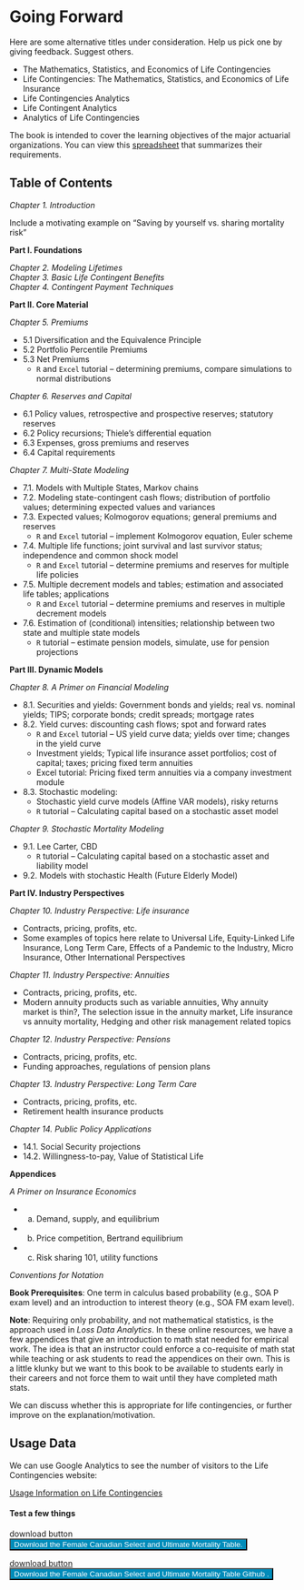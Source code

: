 


# Going Forward {#C:Forward}

Here are some alternative titles under consideration. Help us pick one by giving feedback. Suggest others.

-  The Mathematics, Statistics, and Economics of Life Contingencies
-  Life Contingencies: The Mathematics, Statistics, and Economics of Life Insurance
-  Life Contingencies Analytics
-  Life Contingent Analytics
-  Analytics of Life Contingencies

The book is intended to cover the learning objectives of the major actuarial organizations. You can view this [spreadsheet](https://1drv.ms/x/s!AtGVBXvOcBufjUWoOzL7nob2cOl4?e=E4mUMR) that summarizes their requirements.


## Table of Contents

*Chapter 1. Introduction*

Include a motivating example on “Saving by yourself vs. sharing mortality risk"

**Part I. Foundations**

*Chapter 2. Modeling Lifetimes*<br>
*Chapter 3. Basic Life Contingent Benefits*<br>
*Chapter 4. Contingent Payment Techniques*

**Part II. Core Material**

*Chapter 5. Premiums* 

-  5.1  Diversification and the Equivalence Principle
-  5.2  Portfolio Percentile Premiums
-  5.3  Net Premiums
    -  `R` and `Excel` tutorial – determining premiums, compare simulations to normal distributions

*Chapter 6. Reserves and Capital*

-  6.1 Policy values, retrospective and prospective reserves; statutory reserves
-  6.2 Policy recursions; Thiele’s differential equation
-  6.3 Expenses, gross premiums and reserves
-  6.4 Capital requirements

*Chapter 7. Multi-State Modeling*

-  7.1. Models with Multiple States, Markov chains
-  7.2. Modeling state-contingent cash flows; distribution of portfolio values; determining expected values and variances
-  7.3. Expected values; Kolmogorov equations; general premiums and reserves
    -  `R` and `Excel` tutorial – implement Kolmogorov equation, Euler scheme
-  7.4. Multiple life functions; joint survival and last survivor status; independence and common shock model
    -  `R` and `Excel` tutorial – determine premiums and reserves for multiple life policies
-  7.5. Multiple decrement models and tables; estimation and associated life tables; applications
    -  `R` and `Excel` tutorial – determine premiums and reserves in multiple decrement models
-  7.6. Estimation of (conditional) intensities; relationship between two state and multiple state models
    -  `R` tutorial – estimate pension models, simulate, use for pension projections

**Part III. Dynamic Models**

*Chapter 8. A Primer on Financial Modeling*

-  8.1. Securities and yields: Government bonds and yields; real vs. nominal yields; TIPS; corporate bonds; credit spreads; mortgage rates
-  8.2. Yield curves: discounting cash flows; spot and forward rates
    -  `R` and `Excel` tutorial – US yield curve data; yields over time; changes in the yield curve
    -  Investment yields; Typical life insurance asset portfolios; cost of capital; taxes; pricing fixed term annuities 
    -  Excel tutorial: Pricing fixed term annuities via a company investment module
-  8.3. Stochastic modeling:
    -  Stochastic yield curve models (Affine VAR models), risky returns
    -  `R` tutorial – Calculating capital based on a stochastic asset model

*Chapter 9. Stochastic Mortality Modeling*

-  9.1. Lee Carter, CBD
    -  `R` tutorial – Calculating capital based on a stochastic asset and liability model
-  9.2. Models with stochastic Health (Future Elderly Model)

**Part IV. Industry Perspectives**

*Chapter 10. Industry Perspective: Life insurance*

-  Contracts, pricing, profits, etc.
-  Some examples of topics here relate to Universal Life, Equity-Linked Life Insurance, Long Term Care, Effects of a Pandemic to the Industry, Micro Insurance, Other International Perspectives

*Chapter 11. Industry Perspective: Annuities*

-  Contracts, pricing, profits, etc.
-  Modern annuity products such as variable annuities, Why annuity market is thin?, The selection issue in the annuity market, Life insurance vs annuity mortality, Hedging and other risk management related topics

*Chapter 12. Industry Perspective: Pensions*

-  Contracts, pricing, profits, etc.
-  Funding approaches, regulations of pension plans

*Chapter 13. Industry Perspective: Long Term Care*

-  Contracts, pricing, profits, etc.
-  Retirement health insurance products

*Chapter 14. Public Policy Applications*

-  14.1. Social Security projections
-  14.2. Willingness-to-pay, Value of Statistical Life

**Appendices**

*A Primer on Insurance Economics*

-  a.	Demand, supply, and equilibrium
-  b.	Price competition, Bertrand equilibrium
-  c.	Risk sharing 101, utility functions

*Conventions for Notation*

**Book Prerequisites**: One term in calculus based probability (e.g., SOA P exam level) and an introduction to interest theory (e.g., SOA FM exam level).

**Note**: Requiring only probability, and not mathematical statistics, is the approach used in *Loss Data Analytics*. In these online resources, we have a few appendices that give an introduction to math stat needed for empirical work. The idea is that an instructor could enforce a co-requisite of math stat while teaching or ask students to read the appendices on their own. This is a little klunky but we want to this book to be available to students early in their careers and not force them to wait until they have completed math stats. 

We can discuss whether this is appropriate for life contingencies, or further improve on the explanation/motivation.

## Usage Data

We can use Google Analytics to see the number of visitors to the Life Contingencies website:


[Usage Information on Life Contingencies](https://datastudio.google.com/s/lsDHPyhyFrI)


#### Test a few things {-}


download button <a href="https://onedrive.live.com/download?cid=9F1B70CE7B0595D1&resid=9F1B70CE7B0595D1%211749&authkey=AGnijC6ZUbgEnHs" download >
<button type="button"  style="background-color:#008CBA;color:white">Download the Female Canadian Select and Ultimate Mortality Table.</button>


download button <a href="https://github.com/OpenActTextDev/LifeCon/raw/master/Data/DogSurvivalData.csv" download >
<button type="button"  style="background-color:#008CBA;color:white">Download the Female Canadian Select and Ultimate Mortality Table Github .</button>

